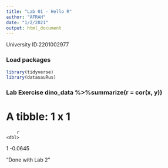 ```yaml
---
title: "Lab 01 - Hello R"
author: "AFRAH"
date: "1/2/2021"
output: html_document
---
```


University ID:2201002977 

### Load packages

```r
library(tidyverse) 
library(datasauRus)
```


### Lab Exercise dino_data %>%summarize(r = cor(x, y))
# A tibble: 1 x 1
        r
    <dbl>
1 -0.0645

"Done with Lab 2” 

